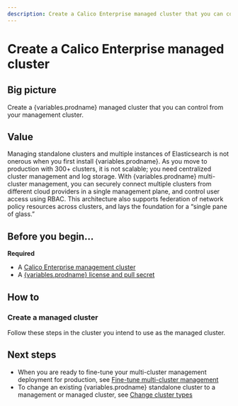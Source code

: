 ```yaml
---
description: Create a Calico Enterprise managed cluster that you can control from you management cluster.
---
```



# Create a Calico Enterprise managed cluster


## Big picture

Create a {variables.prodname} managed cluster that you can control from your management cluster.

## Value

Managing standalone clusters and multiple instances of Elasticsearch is not onerous when you first install {variables.prodname}.
As you move to production with 300+ clusters, it is not scalable; you need centralized cluster management and log storage.
With {variables.prodname} multi-cluster management, you can securely connect multiple clusters from different cloud providers
in a single management plane, and control user access using RBAC. This architecture also supports federation of network
policy resources across clusters, and lays the foundation for a “single pane of glass.”

## Before you begin...

**Required**

- A [Calico Enterprise management cluster](create-a-management-cluster.mdx)
- A [{variables.prodname} license and pull secret](../../../getting-started/install-on-clusters/calico-enterprise.mdx)

## How to

### Create a managed cluster

Follow these steps in the cluster you intend to use as the managed cluster.

<Tabs>
<TabItem label="Kubernetes" value="Kubernetes-0">

<InstallGenericTemp clusterType='managed' />

</TabItem>
<TabItem label="GKE" value="GKE-1">

<InstallGKETemp clusterType='managed' />

</TabItem>
<TabItem label="EKS" value="EKS-2">

<InstallEKSTemp clusterType='managed' />

</TabItem>
<TabItem label="AKS" value="AKS-3">

<InstallAKSTemp clusterType='managed' />

</TabItem>
<TabItem label="Openshift" value="Openshift-4">

<InstallOpenShiftTemp clusterType='managed' />

</TabItem>

</Tabs>

## Next steps

- When you are ready to fine-tune your multi-cluster management deployment for production, see [Fine-tune multi-cluster management](../../fine-tune-deployment.mdx)
- To change an existing {variables.prodname} standalone cluster to a management or managed cluster, see [Change cluster types](../../change-cluster-type.mdx)
